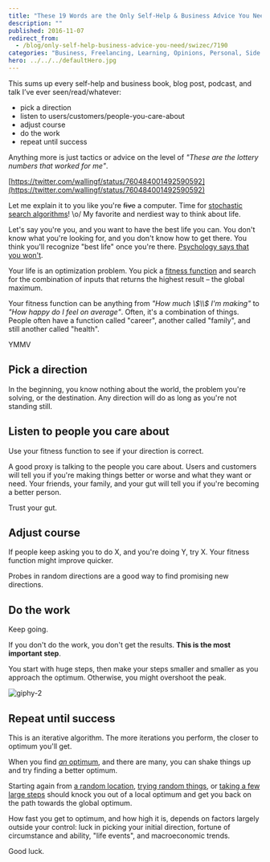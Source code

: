 ```yaml
---
title: "These 19 Words are the Only Self-Help & Business Advice You Need"
description: ""
published: 2016-11-07
redirect_from:
  - /blog/only-self-help-business-advice-you-need/swizec/7190
categories: "Business, Freelancing, Learning, Opinions, Personal, Side Projects, Startups"
hero: ../../../defaultHero.jpg
---
```


This sums up every self-help and business book, blog post, podcast, and talk I’ve ever seen/read/whatever:

- pick a direction
- listen to users/customers/people-you-care-about
- adjust course
- do the work
- repeat until success

Anything more is just tactics or advice on the level of _"These are the lottery numbers that worked for me"_.

[https://twitter.com/wallingf/status/760484001492590592](https://twitter.com/wallingf/status/760484001492590592)

Let me explain it to you like you're ~~five~~ a computer. Time for [stochastic search algorithms](https://en.wikipedia.org/wiki/Stochastic_optimization)! \\o/ My favorite and nerdiest way to think about life.

Let's say you're you, and you want to have the best life you can. You don't know what you're looking for, and you don't know how to get there. You think you'll recognize "best life" once you're there. [Psychology says that you won't](https://en.wikipedia.org/wiki/Hedonic_treadmill).

Your life is an optimization problem. You pick a [fitness function](https://en.wikipedia.org/wiki/Fitness_function) and search for the combination of inputs that returns the highest result – the global maximum.

Your fitness function can be anything from _"How much \\$\\$ I'm making"_ to _"How happy do I feel on average"_. Often, it's a combination of things. People often have a function called "career", another called "family", and still another called "health".

YMMV

## Pick a direction

In the beginning, you know nothing about the world, the problem you're solving, or the destination. Any direction will do as long as you're not standing still.

## Listen to people you care about

Use your fitness function to see if your direction is correct.

A good proxy is talking to the people you care about. Users and customers will tell you if you're making things better or worse and what they want or need. Your friends, your family, and your gut will tell you if you're becoming a better person.

Trust your gut.

## Adjust course

If people keep asking you to do X, and you're doing Y, try X. Your fitness function might improve quicker.

Probes in random directions are a good way to find promising new directions.

## Do the work

Keep going.

If you don't do the work, you don't get the results. **This is the most important step**.

You start with huge steps, then make your steps smaller and smaller as you approach the optimum. Otherwise, you might overshoot the peak.

![giphy-2](https://swizec.com/blog/wp-content/uploads/2016/11/giphy-2.gif)

## Repeat until success

This is an iterative algorithm. The more iterations you perform, the closer to optimum you'll get.

When you find [_an_ optimum](https://en.wikipedia.org/wiki/Maxima_and_minima), and there are many, you can shake things up and try finding a better optimum.

Starting again from [a random location](https://en.wikipedia.org/wiki/Random_forest), [trying random things](https://en.wikipedia.org/wiki/Monte_Carlo_method), or [taking a few large steps](https://en.wikipedia.org/wiki/Simulated_annealing) should knock you out of a local optimum and get you back on the path towards the global optimum.

How fast you get to optimum, and how high it is, depends on factors largely outside your control: luck in picking your initial direction, fortune of circumstance and ability, "life events", and macroeconomic trends.

Good luck.
